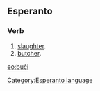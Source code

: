 ==Esperanto==
===Verb===
# [[slaughter]].
# [[butcher]].

[[eo:buĉi]]
[[Category:Esperanto language]]
{{Universala Vortaro}}